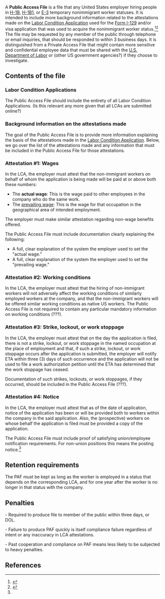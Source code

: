 A '''Public Access File''' is a file that any United States employer hiring people in [[H-1B visa|H-1B]], [[H-1B1 visa|H-1B1]], or [[E-3 visa|E-3]] temporary nonimmigrant worker statuses. It is intended to include more background information related to the attestations made on the [[Labor Condition Application]] used for the [[Form I-129]] and/or visa application that was used to acquire the nonimmigrant worker status.<ref name=murthy>{{cite web|url = http://www.murthy.com/2011/06/17/employer-public-access-file-requirements-for-h1b-h1b1-and-e-3-workers/|title = Employer Public Access File Requirements for H1B, H1B1 and E-3 Workers|date = June 17, 2011|accessdate = March 31, 2016|publisher = Murthy Law Firm}}</ref><ref name=olender>{{cite web|url = http://www.olender.pro/immigration/business-immigration/compliance/public-access-file|title = Maintaining the H-1B Public Access File|publisher= Olender Law Firm|accessdate = March 31, 2016}}</ref> The file may be requested by any member of the public through telephone or email inquiries, that should be responded to within 3 business days. It is distinguished from a Private Access File that might contain more sensitive and confidential employee data that must be shared with the [[U.S. Department of Labor]] or (other US government agencies?) if they choose to investigate.

== Contents of the file ==

=== Labor Condition Applications ===

The Public Access File should include the entirety of all Labor Condition Applications. (Is this relevant any more given that all LCAs are submitted online?)

=== Background information on the attestations made ===

The goal of the Public Access File is to provide more information explaining the basis of the attestations made in the [[Labor Condition Application]]. Below, we go over the list of the attestations made and any information that must be included in the Public Access File for those attestations.

=== Attestation #1: Wages ===

In the LCA, the employer must attest that the non-immigrant workers on behalf of whom the application is being made will be paid at or above both these numbers:

* The '''actual wage''': This is the wage paid to other employees in the company who do the same work.
* The [[prevailing wage]]: This is the wage for that occupation in the geographical area of intended employment.

The employer must make similar attestation regarding non-wage benefits offered.

The Public Access File must include documentation clearly explaining the following:

* A full, clear explanation of the system the employer used to set the "actual wage."
* A full, clear explanation of the system the employer used to set the "prevailing wage."

=== Attestation #2: Working conditions ===

In the LCA, the employer must attest that the hiring of non-immigrant workers will not adversely affect the working conditions of similarly employed workers at the company, and that the non-immigrant workers will be offered similar working conditions as native US workers. The Public Access File is not required to contain any particular mandatory information on working conditions (???).

=== Attestation #3: Strike, lockout, or work stoppage ===

In the LCA, the employer must attest that on the day the application is filed, there is not a strike, lockout, or work stoppage in the named occupation at the place of employment and that, if such a strike, lockout, or work stoppage occurs after the application is submitted, the employer will notify ETA within three (3) days of such occurrence and the application will not be used to file a work authorization petition until the ETA has determined that the work stoppage has ceased.

Documentation of such strikes, lockouts, or work stoppages, if they occurred, should be included in the Public Access File (???).

=== Attestation #4: Notice ===

In the LCA, the employer must attest that as of the date of application, notice of the application has been or will be provided both to workers within the company in the said application. Also, the (prospective) workers on whose behalf the application is filed must be provided a copy of the application.

The Public Access File must include proof of satisfying union/employee notification requirements. For non-union positions this means the posting notice.<ref name=olender/>

== Retention requirements == 

The PAF must be kept as long as the worker is employed in a status that depends on the corresponding LCA, and for one year after the worker is no longer in that status with the company.

== Penalties ==

- Required to produce file to member of the public within three days, or DOL.

- Failure to produce PAF quickly is itself compliance failure regardless of intent or any inaccuracy in LCA attestations.

- Past cooperation and compliance on PAF means less likely to be subjected to heavy penalties.

== References ==

{{reflist}}